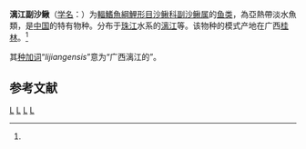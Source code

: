 {{Speciesbox 
| genus = Parabotia
| species = lijiangensis
| status = DD
| status_system = IUCN3.1
| authority = Chen, 1980<ref name='id6471'>{{cite web| url =http://www.bioinfo.cn/db05/BjdwSpecies.php?action=view&id=6471| title =漓江副沙鳅| work =中国动物物种编目数据库| publisher =中国科学院微生物研究所| author =中国科学院动物研究所| accessdate =2009-04-11| deadurl =yes| archiveurl =https://web.archive.org/web/20160305074515/http://www.bioinfo.cn/db05/BjdwSpecies.php?action=view&id=6471| archivedate =2016-03-05}}</ref>
}}

'''漓江副沙鳅'''（[[学名|学名]]：{{lang|la|''Parabotia lijiangensis''}}）为[[輻鰭魚綱|輻鰭魚綱]][[鯉形目|鯉形目]][[沙鳅科|沙鳅科]][[副沙鳅属|副沙鳅属]]的[[鱼类|鱼类]]，為亞熱帶淡水魚類，是[[中国|中国]]的特有物种。分布于[[珠江|珠江]]水系的[[漓江|漓江]]等。该物种的模式产地在广西[[桂林|桂林]]。<ref name='id6471'/>

其[[种加词|种加词]]“''lijiangensis''”意为“广西漓江的”。

== 参考文献 ==
{{reflist}}

{{Taxonbar|from=Q5877782}}

[[Category:IUCN红色名录数据缺乏物种|L]]
[[Category:副沙鳅属|L]]
[[Category:1980年描述的鱼类|L]]
[[Category:中国特有种|L]]